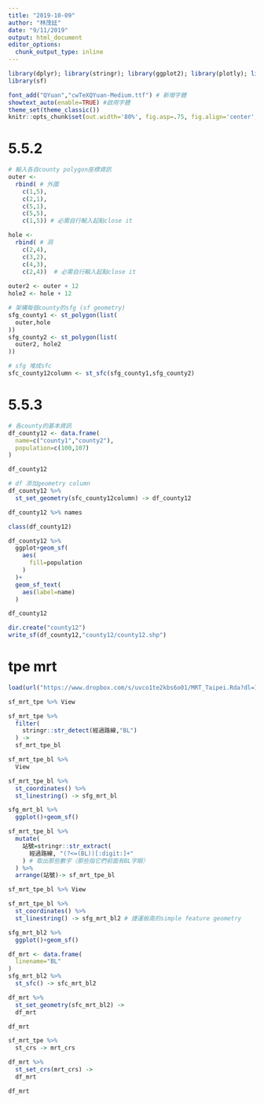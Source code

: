 ```yaml
---
title: "2019-10-09"
author: "林茂廷"
date: "9/11/2019"
output: html_document
editor_options: 
  chunk_output_type: inline
---
```


```r
library(dplyr); library(stringr); library(ggplot2); library(plotly); library(lubridate); library(readr); library(tidyr); library(showtext); library(colorspace); library(scales);
library(sf)

font_add("QYuan","cwTeXQYuan-Medium.ttf") # 新增字體
showtext_auto(enable=TRUE) #啟用字體
theme_set(theme_classic())
knitr::opts_chunk$set(out.width='80%', fig.asp=.75, fig.align='center', fig.showtext=T)
```

# 5.5.2

```r
# 輸入各自county polygon座標資訊
outer <-     
  rbind( # 外圍
    c(1,5),
    c(2,1),
    c(5,1),
    c(5,5),
    c(1,5)) # 必需自行輸入起點close it

hole <-
  rbind( # 洞
    c(2,4),
    c(3,2),
    c(4,3),
    c(2,4))  # 必需自行輸入起點close it
  
outer2 <- outer + 12
hole2 <- hole + 12

```


```r
# 架構每個county的sfg (sf geometry)
sfg_county1 <- st_polygon(list(
  outer,hole
))
sfg_county2 <- st_polygon(list(
  outer2, hole2
))
```

```r
# sfg 堆成sfc
sfc_county12column <- st_sfc(sfg_county1,sfg_county2)
```

# 5.5.3

```r
# 各county的基本資訊
df_county12 <- data.frame(
  name=c("county1","county2"),
  population=c(100,107)
)

df_county12
```

```r
# df 添加geometry column
df_county12 %>%
  st_set_geometry(sfc_county12column) -> df_county12

df_county12 %>% names
```

```r
class(df_county12)
```


```r
df_county12 %>% 
  ggplot+geom_sf(
    aes(
      fill=population
    )
  )+
  geom_sf_text(
    aes(label=name)
  )
```

```r
df_county12
```

```r
dir.create("county12")
write_sf(df_county12,"county12/county12.shp")
```

# tpe mrt

```r
load(url("https://www.dropbox.com/s/uvco1te2kbs6o01/MRT_Taipei.Rda?dl=1"))
```

```r
sf_mrt_tpe %>% View
```

```r
sf_mrt_tpe %>%
  filter(
    stringr::str_detect(經過路線,"BL")
  ) ->
  sf_mrt_tpe_bl
```

```r
sf_mrt_tpe_bl %>% 
  View
```


```r
sf_mrt_tpe_bl %>%
  st_coordinates() %>%
  st_linestring() -> sfg_mrt_bl

sfg_mrt_bl %>%
  ggplot()+geom_sf()
```

```r
sf_mrt_tpe_bl %>%
  mutate(
    站號=stringr::str_extract(
      經過路線, "(?<=(BL))[:digit:]+"
    ) # 取出那些數字（那些指它們前面有BL字眼）
  ) %>%
  arrange(站號)-> sf_mrt_tpe_bl

sf_mrt_tpe_bl %>% View
```

```r
sf_mrt_tpe_bl %>%
  st_coordinates() %>%
  st_linestring() -> sfg_mrt_bl2 # 捷運板南的simple feature geometry

sfg_mrt_bl2 %>%
  ggplot()+geom_sf()
```

```r
df_mrt <- data.frame(
  linename="BL"
)
sfg_mrt_bl2 %>%
  st_sfc() -> sfc_mrt_bl2

df_mrt %>%
  st_set_geometry(sfc_mrt_bl2) -> 
  df_mrt

df_mrt
```

```r
sf_mrt_tpe %>%
  st_crs -> mrt_crs

df_mrt %>%
  st_set_crs(mrt_crs) ->
  df_mrt

df_mrt
```

